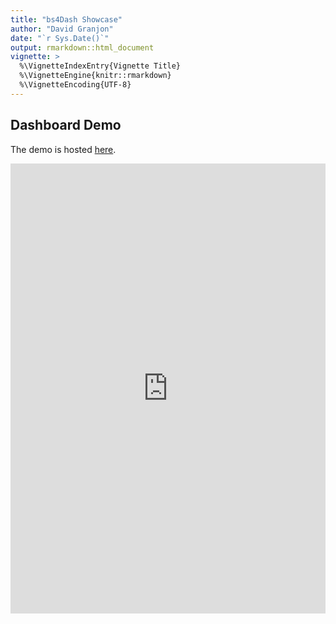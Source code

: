 ```yaml
---
title: "bs4Dash Showcase"
author: "David Granjon"
date: "`r Sys.Date()`"
output: rmarkdown::html_document
vignette: >
  %\VignetteIndexEntry{Vignette Title}
  %\VignetteEngine{knitr::rmarkdown}
  %\VignetteEncoding{UTF-8}
---
```


## Dashboard Demo

The demo is hosted [here](http://130.60.24.205/bs4Dash/showcase).

<iframe src="http://130.60.24.205/bs4Dash/showcase" width="100%" height="720px" frameBorder="0">

## Demo code

Below is the code of the showcase:

```r
library(shiny)
library(fontawesome)
library(shinyWidgets)
library(bs4Dash)
library(plotly)

shiny::shinyApp(
  ui = bs4DashPage(
    old_school = TRUE,
    navbar = bs4DashNavbar(
      status = "white",
      "I can write text in the navbar!",
      rightUi = bs4DropdownMenu(
        show = TRUE,
        labelText = "!",
        status = "danger",
        src = "http://www.google.fr",
        bs4DropdownMenuItem(
          text = "message 1",
          date = "today"
        ),
        bs4DropdownMenuItem(
          text = "message 2",
          date = "yesterday"
        )
      )
    ),
    sidebar = bs4DashSidebar(
      skin = "light",
      status = "primary",
      title = "bs4Dash",
      brandColor = "primary",
      url = "http://www.google.fr",
      src = "https://adminlte.io/themes/AdminLTE/dist/img/user2-160x160.jpg",
      elevation = 3,
      opacity = 0.8,
      bs4SidebarMenu(
        bs4SidebarHeader("Main content"),
        bs4SidebarMenuItem(
          "Basic cards",
          tabName = "cards",
          icon = "sliders"
        ),
        bs4SidebarMenuItem(
          "User cards",
          tabName = "usercards",
          icon = "object-ungroup"
        ),
        bs4SidebarMenuItem(
          "Tab cards",
          tabName = "tabcards",
          icon = "picture-o"
        ),
        bs4SidebarMenuItem(
          "Value/Info boxes",
          tabName = "valueboxes",
          icon = "suitcase"
        ),
        bs4SidebarHeader("Bonus"),
        bs4SidebarMenuItem(
          HTML(
            paste(
              "Other stuff", 
              bs4Badge(
                "new", 
                position = "right", 
                status = "danger"
              )
            )
          ),
          tabName = "bonus",
          icon = "paint-brush"
        ),
        bs4SidebarMenuItem(
          "BS4 extras",
          tabName = "test",
          icon = "map"
        )
      )
    ),
    body = bs4DashBody(
      bs4TabItems(
        bs4TabItem(
          tabName = "cards",
          fluidRow(
            bs4Card(
              title = "Closable card with dropdown", 
              closable = TRUE, 
              width = 6,
              status = "warning", 
              solidHeader = FALSE, 
              collapsible = TRUE,
              labelText = 1,
              labelStatus = "danger",
              labelTooltip = "Hi Bro!",
              dropdownIcon = "wrench",
              dropdownMenu = dropdownItemList(
                dropdownItem(url = "http://www.google.com", name = "Link to google"),
                dropdownItem(url = "#", name = "item 2"),
                dropdownDivider(),
                dropdownItem(url = "#", name = "item 3")
              ),
              plotOutput("plot")
            ),
            bs4Card(
              title = "Closable card with gradient", 
              closable = TRUE, 
              width = 6,
              status = "warning", 
              solidHeader = FALSE, 
              gradientColor = "success",
              collapsible = TRUE,
              plotOutput("distPlot")
            ),
            bs4Card(
              title = "Card with solidHeader and elevation", 
              elevation = 4,
              closable = TRUE, 
              width = 6,
              solidHeader = TRUE, 
              status = "primary",
              collapsible = TRUE,
              plot_ly(z = ~volcano) %>% add_surface()
            )
          )
        ),
        bs4TabItem(
          tabName = "usercards",
          fluidRow(
            bs4UserCard(
              src = "https://adminlte.io/themes/AdminLTE/dist/img/user1-128x128.jpg",
              status = "info",
              title = "User card type 1",
              subtitle = "a subtitle here",
              elevation = 4,
              "Any content here"
            ),
            bs4UserCard(
              type = 2,
              src = "https://adminlte.io/themes/AdminLTE/dist/img/user7-128x128.jpg",
              status = "success",
              imageElevation = 4,
              title = "User card type 2",
              subtitle = "a subtitle here",
              bs4ProgressBar(
                value = 5,
                striped = FALSE,
                status = "info"
              ),
              bs4ProgressBar(
                value = 5,
                striped = TRUE,
                status = "warning",
                width = "20%"
              )
            )
          )
        ),
        bs4TabItem(
          tabName = "tabcards",
          bs4TabCard(
            title = "A card with tabs",
            elevation = 2,
            bs4TabPanel(
              tabName = "Tab1",
              active = FALSE,
              "A wonderful serenity has taken possession of my entire soul,
              like these sweet mornings of spring which I enjoy with my
              whole heart. I am alone, and feel the charm of existence in
              this spot, which was created for the bliss of souls like mine.
              I am so happy, my dear friend, so absorbed in the exquisite sense
              of mere tranquil existence, that I neglect my talents. I should be
              incapable of drawing a single stroke at the present moment; and yet
              I feel that I never was a greater artist than now"
            ),
            bs4TabPanel(
              tabName = "Tab2",
              active = TRUE,
              "The European languages are members of the same family.
              Their separate existence is a myth. For science, music,
              sport, etc, Europe uses the same vocabulary. The languages
              only differ in their grammar, their pronunciation and their
              most common words. Everyone realizes why a new common
              language would be desirable: one could refuse to pay expensive
              translators. To achieve this, it would be necessary to have
              uniform grammar, pronunciation and more common words. If several
              languages coalesce, the grammar of the resulting language is
              more simple and regular than that of the individual languages."
            ),
            bs4TabPanel(
              tabName = "Tab3",
              active = FALSE,
              "Lorem Ipsum is simply dummy text of the printing and
              typesetting industry. Lorem Ipsum has been the industry's
              standard dummy text ever since the 1500s, when an unknown
              printer took a galley of type and scrambled it to make a
              type specimen book. It has survived not only five centuries,
              but also the leap into electronic typesetting, remaining
              essentially unchanged. It was popularised in the 1960s with
              the release of Letraset sheets containing Lorem Ipsum passages,
              and more recently with desktop publishing software like Aldus
              PageMaker including versions of Lorem Ipsum."
            )
          )
        ),
        bs4TabItem(
          tabName = "valueboxes",
          h4("Value Boxes"),
          fluidRow(
            bs4ValueBox(
              value = 150,
              subtitle = "New orders",
              status = "primary",
              icon = "shopping-cart",
              href = "#"
            ),
            bs4ValueBox(
              elevation = 4,
              value = "53%",
              subtitle = "New orders",
              status = "danger",
              icon = "cogs"
            ),
            bs4ValueBox(
              value = "44",
              subtitle = "User Registrations",
              status = "warning",
              icon = "sliders"
            )
          ),
          h4("Info Boxes"),
          fluidRow(
            bs4InfoBox(
              title = "Messages",
              value = 1410,
              icon = "envelope"
            ),
            bs4InfoBox(
              title = "Bookmarks",
              status = "info",
              value = 240,
              icon = "bookmark"
            ),
            bs4InfoBox(
              title = "Comments",
              gradientColor = "danger",
              value = 41410,
              icon = "comments"
            )
          )
        ),
        bs4TabItem(
          tabName = "bonus",
          fluidRow(
            bs4Card(
              title = "Accordions",
              footer = tagList(
                h4("There is an accordion in the footer!"),
                bs4Accordion(
                  bs4AccordionItem(
                    id = "item1",
                    title = "Item 1", 
                    status = "danger",
                    "Anim pariatur cliche reprehenderit, enim 
                    eiusmod high life accusamus terry richardson ad 
                    squid. 3 wolf moon officia aute, non cupidatat 
                    skateboard dolor brunch. Food truck quinoa nesciunt 
                    laborum eiusmod. Brunch 3 wolf moon tempor, sunt 
                    aliqua put a bird on it squid single-origin coffee 
                    nulla assumenda shoreditch et. Nihil anim keffiyeh 
                    helvetica, craft beer labore wes anderson cred 
                    nesciunt sapiente ea proident. Ad vegan excepteur 
                    butcher vice lomo. Leggings occaecat craft beer farm-to-table, 
                    raw denim aesthetic synth nesciunt you probably haven't 
                    heard of them accusamus labore sustainable VHS"
                  ),
                  bs4AccordionItem(
                    id = "item2",
                    title = "Item 2", 
                    status = "warning",
                    "Anim pariatur cliche reprehenderit, enim 
                    eiusmod high life accusamus terry richardson ad 
                    squid. 3 wolf moon officia aute, non cupidatat 
                    skateboard dolor brunch. Food truck quinoa nesciunt 
                    laborum eiusmod. Brunch 3 wolf moon tempor, sunt 
                    aliqua put a bird on it squid single-origin coffee 
                    nulla assumenda shoreditch et. Nihil anim keffiyeh 
                    helvetica, craft beer labore wes anderson cred 
                    nesciunt sapiente ea proident. Ad vegan excepteur 
                    butcher vice lomo. Leggings occaecat craft beer farm-to-table, 
                    raw denim aesthetic synth nesciunt you probably haven't 
                    heard of them accusamus labore sustainable VHS"
                  )
                )
              )
            ),
            bs4Card(
              title = "Carousel",
              bs4Carousel(
                id = "mycarousel",
                width = 12,
                bs4CarouselItem(
                  active = TRUE,
                  src = "http://placehold.it/900x500/39CCCC/ffffff&text=I+Love+Bootstrap"
                ),
                bs4CarouselItem(
                  active = FALSE,
                  src = "http://placehold.it/900x500/3c8dbc/ffffff&text=I+Love+Bootstrap"
                ),
                bs4CarouselItem(
                  active = FALSE,
                  src = "http://placehold.it/900x500/f39c12/ffffff&text=I+Love+Bootstrap"
                )
              )
            )
          ),
          fluidRow(
            bs4Card(
              title = "Progress bars",
              footer = tagList(
                bs4ProgressBar(
                  value = 5,
                  striped = FALSE,
                  status = "info"
                ),
                bs4ProgressBar(
                  value = 5,
                  striped = TRUE,
                  status = "warning",
                  width = "20%"
                )
              ),
              bs4ProgressBar(
                value = 80,
                vertical = TRUE,
                status = "success"
              ),
              bs4ProgressBar(
                value = 100,
                vertical = TRUE,
                striped = TRUE,
                status = "danger",
                height = "80%"
              )
            ),
            bs4Card(
              title = "Alerts",
              elevation = 4,
              bs4Alert(
                title = "Be Careful!",
                status = "danger",
                closable = TRUE,
                width = 12,
                "Danger alert preview. This alert is dismissable. 
                A wonderful serenity has taken possession of my entire soul, 
                like these sweet mornings of spring which 
                I enjoy with my whole heart."
              )
            )
          ),
          fluidRow(
            bs4Card(
              title = "Callouts",
              bs4Callout(
                title = "I am a danger callout!",
                elevation = 4,
                status = "danger",
                width = 12,
                "There is a problem that we need to fix. 
                A wonderful serenity has taken possession of 
                my entire soul, like these sweet mornings of 
                spring which I enjoy with my whole heart."
              )
            ),
            bs4Card(
              title = "Loading State",
              bs4Loading()
            )
          ),
          fluidRow(
            bs4Card(
              title = "Timeline",
              bs4Timeline(
                width = 12,
                reversed = TRUE,
                bs4TimelineEnd(status = "danger"),
                bs4TimelineLabel("10 Feb. 2014", status = "info"),
                bs4TimelineItem(
                  elevation = 4, 
                  title = "Item 1",
                  icon = "gears",
                  status = "success",
                  time = "now",
                  footer = "Here is the footer",
                  "This is the body"
                ),
                bs4TimelineItem(
                  title = "Item 2",
                  border = FALSE
                ),
                bs4TimelineLabel("3 Jan. 2014", status = "primary"),
                bs4TimelineItem(
                  elevation = 2,
                  title = "Item 3",
                  icon = "paint-brush",
                  status = "warning",
                  bs4TimelineItemMedia(src = "http://placehold.it/150x100"),
                  bs4TimelineItemMedia(src = "http://placehold.it/150x100")
                ),
                bs4TimelineStart(status = "danger")
              )
            ),
            bs4Timeline(
              width = 6,
              bs4TimelineEnd(status = "danger"),
              bs4TimelineLabel("10 Feb. 2014", status = "info"),
              bs4TimelineItem(
                elevation = 4, 
                title = "Item 1",
                icon = "gears",
                status = "success",
                time = "now",
                footer = "Here is the footer",
                "This is the body"
              ),
              bs4TimelineItem(
                title = "Item 2",
                border = FALSE
              ),
              bs4TimelineLabel("3 Jan. 2014", status = "primary"),
              bs4TimelineItem(
                elevation = 2,
                title = "Item 3",
                icon = "paint-brush",
                status = "warning",
                bs4TimelineItemMedia(src = "http://placehold.it/150x100"),
                bs4TimelineItemMedia(src = "http://placehold.it/150x100")
              ),
              bs4TimelineStart(status = "danger")
            )
          ),
          fluidRow(
            bs4Card(
              title = "Stars",
              bs4Stars(grade = 5),
              bs4Stars(grade = 5, status = "success"),
              bs4Stars(grade = 1, status = "danger"),
              bs4Stars(grade = 3, status = "info")
            )
          )
        ),
        bs4TabItem(
          tabName = "test",
          bs4Jumbotron(
            title = "I am a Jumbotron!",
            lead = "This is a simple hero unit, a simple jumbotron-style 
                    component for calling extra attention to featured 
                    content or information.",
            "It uses utility classes for typography and spacing 
            to space content out within the larger container.",
            status = "primary",
            href = "http://www.google.fr"
          ),
          
          br(),
          
          h4("Rounded Badges"),
          fluidRow(
            bs4Badge(status = "secondary", "blabla", rounded = TRUE),
            bs4Badge(status = "dark", "blabla", rounded = TRUE)
          ),
          
          br(),
          
          h4("BS4 list group"),
          fluidRow(
            bs4ListGroup(
              bs4ListGroupItem(
                type = "basic",
                "Cras justo odio"
              ),
              bs4ListGroupItem(
                type = "basic",
                "Dapibus ac facilisis in"
              ),
              bs4ListGroupItem(
                type = "basic",
                "Morbi leo risus"
              )
            ),
            bs4ListGroup(
              bs4ListGroupItem(
                "Cras justo odio",
                active = TRUE, 
                disabled = FALSE, 
                type = "action",
                src = "http://www.google.fr"
              ),
              bs4ListGroupItem(
                active = FALSE, 
                disabled = FALSE, 
                type = "action",
                "Dapibus ac facilisis in",
                src = "http://www.google.fr"
              ),
              bs4ListGroupItem(
                "Morbi leo risus",
                active = FALSE, 
                disabled = TRUE, 
                type = "action",
                src = "http://www.google.fr"
              )
            ),
            bs4ListGroup(
              bs4ListGroupItem(
                "Donec id elit non mi porta gravida at eget metus. 
                Maecenas sed diam eget risus varius blandit.",
                active = TRUE, 
                disabled = FALSE, 
                type = "heading",
                title = "List group item heading", 
                subtitle = "3 days ago", 
                footer = "Donec id elit non mi porta."
              ),
              bs4ListGroupItem(
                "Donec id elit non mi porta gravida at eget metus. 
                Maecenas sed diam eget risus varius blandit.",
                active = FALSE, 
                disabled = FALSE, 
                type = "heading",
                title = "List group item heading", 
                subtitle = "3 days ago", 
                footer = "Donec id elit non mi porta."
              )
            )
          )
        )
      )
    ),
    controlbar = bs4DashControlbar(
      skin = "light",
      title = "My right sidebar",
      setSliderColor(sliderId = 1, "black"),
      sliderInput("obs", "Number of observations:",
                  min = 0, max = 1000, value = 500
      ),
      column(
        width = 12,
        align = "center",
        radioButtons(
          "dist", 
          "Distribution type:",
          c("Normal" = "norm",
            "Uniform" = "unif",
            "Log-normal" = "lnorm",
            "Exponential" = "exp")
        )
      )
    ),
    footer = bs4DashFooter(
      copyrights = "@DivadNojnarg",
      right_text = "2018"
    ),
    title = "test"
  ),
  server = function(input, output) {
    
    output$plot <- renderPlot({
      hist(rnorm(input$obs))
    })
    
    output$distPlot <- renderPlot({
      dist <- switch(input$dist,
                     norm = rnorm,
                     unif = runif,
                     lnorm = rlnorm,
                     exp = rexp,
                     rnorm)
      
      hist(dist(500))
    })
  }
  
)
```
